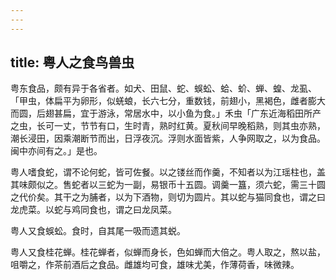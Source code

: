 ```yaml
---
---
---
```

title: 粤人之食鸟兽虫
---



粤东食品，颇有异于各省者。如犬、田鼠、蛇、蜈蚣、蛤、蚧、蝉、蝗、龙虱、「甲虫，体扁平为卵形，似蜣蜋，长六七分，重数钱，前翅小，黑褐色，雌者膨大而圆，后翅甚扁，宜于游泳，常居水中，以小鱼为食。」禾虫「广东近海稻田所产之虫，长可一丈，节节有口，生时青，熟时红黄。夏秋间早晚稻熟，则其虫亦熟，潮长浸田，因乘潮断节而出，日浮夜沉。浮则水面皆紫，人争网取之，以为食品。闽中亦间有之。」是也。

粤人嗜食蛇，谓不论何蛇，皆可佐餐。以之镂丝而作羹，不知者以为江瑶柱也，盖其味颇似之。售蛇者以三蛇为一副，易银币十五圆。调羹一簋，须六蛇，需三十圆之代价矣。其干之为脯者，以为下酒物，则切为圆片。其以蛇与猫同食也，谓之曰龙虎菜。以蛇与鸡同食也，谓之曰龙凤菜。

粤人又食蜈蚣。食时，自其尾一吸而遗其蜕。

粤人又食桂花蝉。桂花蝉者，似蝉而身长，色如蝉而大倍之。粤人取之，熬以盐，咀嚼之，作茶前酒后之食品。雌雄均可食，雄味尤美，作薄荷香，味微辣。